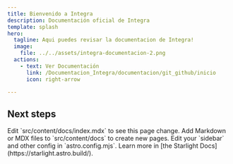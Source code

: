 ```yaml
---
title: Bienvenido a Integra
description: Documentación oficial de Integra
template: splash
hero:
  tagline: Aqui puedes revisar la documentacion de Integra!
  image:
    file: ../../assets/integra-documentacion-2.png
  actions:
    - text: Ver Documentación
      link: /Documentacion_Integra/documentacion/git_github/inicio
      icon: right-arrow

---
```



## Next steps

<CardGrid stagger>
	<Card title="Update content" icon="pencil">
		Edit `src/content/docs/index.mdx` to see this page change.
	</Card>
	<Card title="Add new content" icon="add-document">
		Add Markdown or MDX files to `src/content/docs` to create new pages.
	</Card>
	<Card title="Configure your site" icon="setting">
		Edit your `sidebar` and other config in `astro.config.mjs`.
	</Card>
	<Card title="Read the docs" icon="open-book">
		Learn more in [the Starlight Docs](https://starlight.astro.build/).
	</Card>
</CardGrid>
